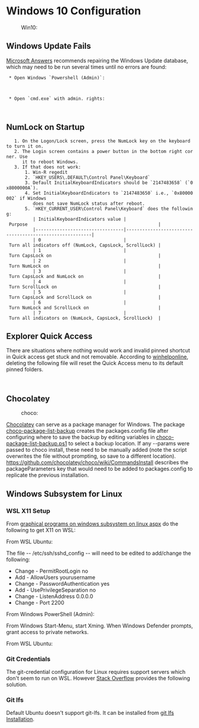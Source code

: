 = Windows 10 Configuration =
:Win10:
== Windows Update Fails ==
[[https://answers.microsoft.com/en-us/windows/forum/windows_10-update/failed-to-install-2017-07-cumulative-update-for/de8fb22d-e611-4a2e-89f9-6944b78aa01b?auth=1|Microsoft Answers]]
recommends repairing the Windows Update database, which may need to be run
several times until no errors are found:

  * Open Windows `Powershell (Admin)`:

  {{{ class="PowerShell"
  cd $env:windir\diagnostics\system\windowsupdate\
  Get-TroubleshootingPack  .  |  Invoke-TroubleshootingPack  -Result  $env:TEMP
  }}}

  * Open `cmd.exe` with admin. rights:

  {{{ class="DOSBATCH"
  net stop wuauserv
  del /f /s /q C:\Windows\SoftwareDistribution\DataStore\*.*
  del /f /s /q C:\Windows\SoftwareDistribution\Download\*.*
  net start wuauserv
  wuauclt /detectnow /reportnow
  }}}


== NumLock on Startup ==
    1. On the Logon/Lock screen, press the NumLock key on the keyboard to turn it on.
    2. The Login screen contains a power button in the bottom right corner. Use
       it to reboot Windows.
    3. If that does not work:
        1. Win-R regedit
        2. `HKEY_USERS\.DEFAULT\Control Panel\Keyboard`
        3. Default InitialKeyboardIndicators should be `2147483658` (`0x8000000A`).
        4. Set InitialKeyboardIndicators to `2147483650` i.e., `0x80000002` if Windows
           does not save NumLock status after reboot.
        5. `HKEY_CURRENT_USER\Control Panel\Keyboard` does the following:
           | InitialKeyboardIndicators value | Purpose                                                 |
           |---------------------------------|---------------------------------------------------------|
           | 0                               | Turn all indicators off (NumLock, CapsLock, ScrollLock) |
           | 1                               | Turn CapsLock on                                        |
           | 2                               | Turn NumLock on                                         |
           | 3                               | Turn CapsLock and NumLock on                            |
           | 4                               | Turn ScrollLock on                                      |
           | 5                               | Turn CapsLock and ScrollLock on                         |
           | 6                               | Turn NumLock and ScrollLock on                          |
           | 7                               | Turn all indicators on (NumLock, CapsLock, ScrollLock)  |

== Explorer Quick Access ==
There are situations where nothing would work and invalid pinned shortcut in
Quick access get stuck and not removable. According to [[http://www.winhelponline.com/blog/fix-quick-access-reset-pinned-shortcuts-stuck-not-working-windows-10/|winhelponline]],
deleting the following file will reset the Quick Access menu to its default
pinned folders.

  {{{ class="DOSBATCH"
  cmd.exe /c del "%AppData%\Microsoft\Windows\Recent\AutomaticDestinations\f01b4d95cf55d32a.automaticDestinations-ms"
  }}}

== Chocolatey ==
:choco:
[[https://chocolatey.org/|Chocolatey]] can serve as a package manager for Windows. The package
[[https://chocolatey.org/packages/choco-package-list-backup|choco-package-list-backup]] creates the packages.config file after
configuring where to save the backup by editing variables
in [[file:C:/ProgramData/chocolatey/bin/choco-package-list-backup.ps1|choco-package-list-backup.ps1]] to select a backup location.
If any --params were passed to choco install, these need to be manually added
(note the script overwrites the file without prompting, so save to a different
location).  https://github.com/chocolatey/choco/wiki/CommandsInstall describes the packageParameters
key that would need to be added to packages.config to replicate the previous
installation.

== Windows Subsystem for Linux ==
=== WSL X11 Setup ===
From [[https://virtualizationreview.com/articles/2017/02/08/graphical-programs-on-windows-subsystem-on-linux.aspx|graphical programs on windows subsystem on linux aspx]] do the following to get X11 on WSL:

From WSL Ubuntu:
{{{ bash
sudo apt-get remove  openssh-server
sudo apt-get install  openssh-server
}}}

The file -- /etc/ssh/sshd_config -- will need to be edited to add/change the following:

* Change - PermitRootLogin no
* Add - AllowUsers yourusername
* Change - PasswordAuthentication yes
* Add - UsePrivilegeSeparation no
* Change - ListenAddress 0.0.0.0
* Change - Port 2200

{{{ bash
sudo service ssh --full-restart
}}}

From Windows PowerShell (Admin):
{{{ Powershell
choco install Xming -y
}}}

From Windows Start-Menu, start Xming. When Windows Defender prompts, grant access to private networks.

From WSL Ubuntu:
{{{ bash
sudo apt-get install x11-apps
export DISPLAY=:0
xeyes # to test
}}}

=== Git Credentials ===
The git-credential configuration for Linux requires support servers which don't
seem to run on WSL. However [[https://stackoverflow.com/questions/45925964/how-to-use-git-credential-store-on-wsl-ubuntu-on-windows#comment81823871_47350274|Stack Overflow]] provides the following solution.

{{{ bash
git config --global credential.helper "/mnt/c/Program\ Files/Git/mingw64/libexec/git-core/git-credential-wincred.exe"
}}}

=== Git lfs ===
Default Ubuntu doesn't support git-lfs. It can be installed from
[[https://github.com/git-lfs/git-lfs/wiki/Installation|git lfs Installation]].

{{{ bash
sudo apt-get install software-properties-common to install add-apt-repository (or sudo apt-get install python-software-properties if you are on Ubuntu <= 12.04)
sudo add-apt-repository ppa:git-core/ppa
sudo apt-get update
curl -s https://packagecloud.io/install/repositories/github/git-lfs/script.deb.sh | sudo bash
sudo apt-get install git-lfs
git lfs instal
}}}
